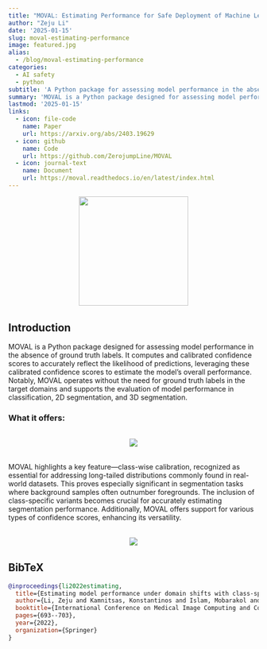 ```yaml
---
title: "MOVAL: Estimating Performance for Safe Deployment of Machine Learning Models"
author: "Zeju Li"
date: '2025-01-15'
slug: moval-estimating-performance
image: featured.jpg
alias:
  - /blog/moval-estimating-performance
categories:
  - AI safety
  - python
subtitle: 'A Python package for assessing model performance in the absence of ground truth labels'
summary: 'MOVAL is a Python package designed for assessing model performance in the absence of ground truth labels. It computes calibrated confidence scores to accurately reflect the likelihood of predictions and estimates overall model performance.'
lastmod: '2025-01-15'
links:
  - icon: file-code
    name: Paper
    url: https://arxiv.org/abs/2403.19629
  - icon: github
    name: Code
    url: https://github.com/ZerojumpLine/MOVAL
  - icon: journal-text
    name: Document
    url: https://moval.readthedocs.io/en/latest/index.html
---
```


<div style="text-align: center; margin-bottom: 2rem;">
  <img src="https://github.com/ZerojumpLine/MOVAL/blob/main/docs/logo.png?raw=True" width="220px" style="margin: 0 30px;">
</div>

## Introduction

MOVAL is a Python package designed for assessing model performance in the absence of ground truth labels. It computes and calibrated confidence scores to accurately reflect the likelihood of predictions, leveraging these calibrated confidence scores to estimate the model's overall performance. Notably, MOVAL operates without the need for ground truth labels in the target domains and supports the evaluation of model performance in classification, 2D segmentation, and 3D segmentation.

### What it offers:

<div style="text-align: center; margin: 2rem 0;">
  <img src="static/images/features.png" style="max-width: 100%; height: auto;">
</div>

MOVAL highlights a key feature—class-wise calibration, recognized as essential for addressing long-tailed distributions commonly found in real-world datasets. This proves especially significant in segmentation tasks where background samples often outnumber foregrounds. The inclusion of class-specific variants becomes crucial for accurately estimating segmentation performance. Additionally, MOVAL offers support for various types of confidence scores, enhancing its versatility.

<div style="text-align: center; margin: 2rem 0;">
  <img src="static/images/Fig_software_2.gif" style="max-width: 100%; height: auto;">
</div>

## BibTeX

```bibtex
@inproceedings{li2022estimating,
  title={Estimating model performance under domain shifts with class-specific confidence scores},
  author={Li, Zeju and Kamnitsas, Konstantinos and Islam, Mobarakol and Chen, Chen and Glocker, Ben},
  booktitle={International Conference on Medical Image Computing and Computer-Assisted Intervention},
  pages={693--703},
  year={2022},
  organization={Springer}
}
```

